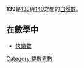 {{Unreferenced|time=2020-05-22T11:26:45+00:00}}
{{noteTA|G1=Math}}
{{整数
| 质因数分解 = [[素数|質數]]
| 罗马数字 = CXXXIX
}}
'''139'''是[[138|138]]與[[140|140]]之間的[[自然数|自然數]]。

== 在數學中 ==
{{數字性質|use math=yes|print black list=虧數
|質數=*{{{orderstr}}}{{{property}}}{{{releatedstr}}}。
|孿生質數=**第11对{{{property}}}，為{{{value}}}。
**[[陳質數|陳質數]]
**[[正則素數|正則素數]]
}}
*[[快樂數|快樂數]]
{{數小作品}}
[[Category:整數素數|Category:整數素數]]